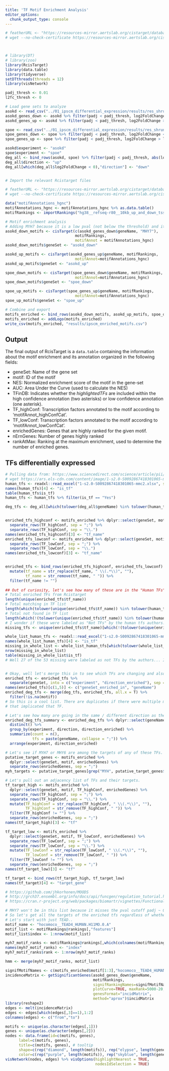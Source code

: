 ```yaml
---
title: 'TF Motif Enrichment Analysis'
editor_options:
  chunk_output_type: console
---
```



```r
# featherURL <- "https://resources-mirror.aertslab.org/cistarget/databases/homo_sapiens/hg38/refseq_r80/mc9nr/gene_based/hg38__refseq-r80__10kb_up_and_down_tss.mc9nr.feather"
# wget --no-check-certificate https://resources-mirror.aertslab.org/cistarget/databases/homo_sapiens/hg38/refseq_r80/mc9nr/gene_based/hg38__refseq-r80__10kb_up_and_down_tss.mc9nr.feather



# library(DT)
# library(zoo)
library(RcisTarget)
library(data.table)
library(tidyverse)
setDTthreads(threads = 12)
library(visNetwork)
```

```r
padj_thresh <- 0.01
l2fc_thresh <- 0

# Load gene sets to analyze
asokd <- read_csv("../01_ipscm_differential_expression/results/res_shrunken_asokd.csv")
asokd_genes_down <- asokd %>% filter(padj < padj_thresh, log2FoldChange < l2fc_thresh)
asokd_genes_up <- asokd %>% filter(padj < padj_thresh, log2FoldChange > l2fc_thresh)

spoe <- read_csv("../01_ipscm_differential_expression/results/res_shrunken_spoe.csv")
spoe_genes_down <- spoe %>% filter(padj < padj_thresh, log2FoldChange < l2fc_thresh)
spoe_genes_up <- spoe %>% filter(padj < padj_thresh, log2FoldChange > l2fc_thresh)

asokd$experiment <- "asokd"
spoe$experiment <- "spoe"
deg_all <- bind_rows(asokd, spoe) %>% filter(padj < padj_thresh, abs(log2FoldChange) > l2fc_thresh) 
deg_all$direction <- "up"
deg_all[which(deg_all$log2FoldChange < 0),"direction"] <- "down"


# Import the relevant Rcistarget files

# featherURL <- "https://resources-mirror.aertslab.org/cistarget/databases/homo_sapiens/hg38/refseq_r80/mc9nr/gene_based/hg38__refseq-r80__10kb_up_and_down_tss.mc9nr.feather"
# wget --no-check-certificate https://resources-mirror.aertslab.org/cistarget/databases/homo_sapiens/hg38/refseq_r80/mc9nr/gene_based/hg38__refseq-r80__10kb_up_and_down_tss.mc9nr.feather

data("motifAnnotations_hgnc")
motifAnnotations_hgnc <- motifAnnotations_hgnc %>% as.data.table()
motifRankings <- importRankings("hg38__refseq-r80__10kb_up_and_down_tss.mc9nr.feather")
```


```r
# Motif enrichment analysis
# Adding MYH7 because it is a low pval (not below the threshold) and it is a gene of interest.
asokd_down_motifs <- cisTarget(c(asokd_genes_down$geneName, "MHY7"), 
                               motifRankings,
                               motifAnnot = motifAnnotations_hgnc)
asokd_down_motifs$geneSet <- "asokd_down"

asokd_up_motifs <- cisTarget(asokd_genes_up$geneName, motifRankings,
                               motifAnnot=motifAnnotations_hgnc)
asokd_up_motifs$geneSet <- "asokd_up"

spoe_down_motifs <- cisTarget(spoe_genes_down$geneName, motifRankings,
                               motifAnnot=motifAnnotations_hgnc)
spoe_down_motifs$geneSet <- "spoe_down"

spoe_up_motifs <- cisTarget(spoe_genes_up$geneName, motifRankings,
                               motifAnnot=motifAnnotations_hgnc)
spoe_up_motifs$geneSet <- "spoe_up"

# Combine and export
motifs_enriched <- bind_rows(asokd_down_motifs, asokd_up_motifs, spoe_down_motifs, spoe_up_motifs)
motifs_enriched <- addLogo(motifs_enriched)
write_csv(motifs_enriched, "results/ipscm_enriched_motifs.csv")
```



## Output

The final output of RcisTarget is a `data.table` containing the information about the motif enrichment and its annotation organized in the following fields:

* geneSet: Name of the gene set
* motif: ID of the motif
* NES: Normalized enrichment score of the motif in the gene-set
* AUC: Area Under the Curve (used to calculate the NES)
* TFinDB: Indicates whether the *highlightedTFs* are included within the high confidence annotation (two asterisks) or low confidence annotation (one asterisk).
* TF_highConf: Transcription factors annotated to the motif according to 'motifAnnot_highConfCat'.
* TF_lowConf: Transcription factors annotated to the motif according to 'motifAnnot_lowConfCat'.
* enrichedGenes: Genes that are highly ranked for the given motif. 
* nErnGenes: Number of genes highly ranked
* rankAtMax: Ranking at the maximum enrichment, used to determine the number of enriched genes.


## TFs differentially expressed

```r
# Pulling data from: https://www.sciencedirect.com/science/article/pii/S0092867418301065?via%3Dihub#app2
# wget https://ars.els-cdn.com/content/image/1-s2.0-S0092867418301065-mmc2.xlsx
human_tfs <- readxl::read_excel("1-s2.0-S0092867418301065-mmc2.xlsx", sheet = 2, skip = 1)
names(human_tfs)[4] <- "is_tf"
table(human_tfs$is_tf)
human_tfs <- human_tfs %>% filter(is_tf == "Yes")

deg_tfs <- deg_all[which(tolower(deg_all$geneName) %in% tolower(human_tfs$Name)),]


enriched_tfs_highconf <- motifs_enriched %>% dplyr::select(geneSet, motif, TF_highConf) %>%
  separate_rows(TF_highConf, sep = ";") %>%
  separate_rows(TF_highConf, sep = "\\.")
names(enriched_tfs_highconf)[3] <- "tf_name"
enriched_tfs_lowconf <- motifs_enriched %>% dplyr::select(geneSet, motif, TF_lowConf) %>%
  separate_rows(TF_lowConf, sep = ";") %>%
  separate_rows(TF_lowConf, sep = "\\.")
names(enriched_tfs_lowconf)[3] <- "tf_name"


enriched_tfs <- bind_rows(enriched_tfs_highconf, enriched_tfs_lowconf) %>%
  mutate(tf_name = str_replace(tf_name, " \\(.*\\)", ""),
         tf_name = str_remove(tf_name, " ")) %>%
  filter(tf_name != "")
  
## Out of curiosity, let's see how many of these are in the "Human TFs" list
# Total enriched TFs from Rcistarget
length(unique(enriched_tfs$tf_name))
# Total matching in TF list
length(which(tolower(unique(enriched_tfs$tf_name)) %in% tolower(human_tfs$Name)))
# Total not found in TF list
length(which(!(tolower(unique(enriched_tfs$tf_name)) %in% tolower(human_tfs$Name))))
# I wonder if these were labeled as "Not TFs" by the human tfs authors...
missing_tfs <- unique(enriched_tfs$tf_name)[which(!(tolower(unique(enriched_tfs$tf_name)) %in% tolower(human_tfs$Name)))]

whole_list_human_tfs <- readxl::read_excel("1-s2.0-S0092867418301065-mmc2.xlsx", sheet = 2, skip = 1)
names(whole_list_human_tfs)[4] <- "is_tf"
missing_in_whole_list <- whole_list_human_tfs[which(tolower(whole_list_human_tfs$Name) %in% tolower(missing_tfs)),]
nrow(missing_in_whole_list)
table(missing_in_whole_list$is_tf)
# Well 27 of the 53 missing were labeled as not TFs by the authors... Interesting. And messy!


# Okay, well let's merge this in to see which TFs are changing and also have a motif enriched in the DEGs.
enriched_tfs <- enriched_tfs %>% 
  separate(geneSet, into = c("experiment", "direction_enriched"), sep = "_", remove = F)
names(enriched_tfs)[c(1,5)] <- c("geneSet_enriched_in", "geneName")
enriched_deg_tfs <- merge(deg_tfs, enriched_tfs, all.x = T) %>%
  filter(!is.na(motif))
# So this is a cool list. There are duplicates if there were multiple motifs enriched
# that implicated that TF.

# Let's see how many are going in the same / different direction as their putative targets
enriched_deg_tfs_summary <- enriched_deg_tfs %>% dplyr::select(geneName, experiment, direction, direction_enriched) %>%
  distinct() %>%
  group_by(experiment, direction, direction_enriched) %>%
  summarize(count = n(),
            tfs = paste(geneName, collapse = ";")) %>%
  arrange(experiment, direction_enriched)

```


```r
# Let's see if MYH7 or MHY6 are among the targets of any of these TFs.
putative_target_genes <- motifs_enriched %>%
  dplyr::select(geneSet, motif, enrichedGenes) %>%
  separate_rows(enrichedGenes, sep = ";")
myh_targets <- putative_target_genes[grep("MYH", putative_target_genes$enrichedGenes),]

# Let's pull out an adjacency list of TFs and their targets.
tf_target_high <- motifs_enriched %>% 
  dplyr::select(geneSet, motif, TF_highConf, enrichedGenes) %>%
  separate_rows(TF_highConf, sep = ";") %>%
  separate_rows(TF_highConf, sep = "\\.") %>%
  mutate(TF_highConf = str_replace(TF_highConf, " \\(.*\\)", ""),
         TF_highConf = str_remove(TF_highConf, " ")) %>%
  filter(TF_highConf != "") %>%
  separate_rows(enrichedGenes, sep = ";")
names(tf_target_high)[3] <- "tf"

tf_target_low <- motifs_enriched %>% 
  dplyr::select(geneSet, motif, TF_lowConf, enrichedGenes) %>%
  separate_rows(TF_lowConf, sep = ";") %>%
  separate_rows(TF_lowConf, sep = "\\.") %>%
  mutate(TF_lowConf = str_replace(TF_lowConf, " \\(.*\\)", ""),
         TF_lowConf = str_remove(TF_lowConf, " ")) %>%
  filter(TF_lowConf != "") %>%
  separate_rows(enrichedGenes, sep = ";")
names(tf_target_low)[3] <- "tf"

tf_target <- bind_rows(tf_target_high, tf_target_low)
names(tf_target)[4] <- "target_gene"

# https://github.com/jhkorhonen/MOODS
# http://grch37.ensembl.org/info/docs/api/funcgen/regulation_tutorial.html
# https://cran.r-project.org/web/packages/biomartr/vignettes/Functional_Annotation.html

# MHY7 won't be in this list because it misses the pval cutoff padj ~ 0.07
# So let's get all the targets of the enriched tfs regardless of whether they are in the DEG list of not.
# Let's start with just TEAD..
motif_name <- "hocomoco__TEAD4_HUMAN.H11MO.0.A"
motif_list <- motifRankings@rankings[,"features"]
motif_list$index <- 1:nrow(motif_list)

myh7_motif_ranks <- motifRankings@rankings[,which(colnames(motifRankings@rankings) == "MYH7")]
names(myh7_motif_ranks) <- "index"
myh7_motif_ranks$rank <- 1:nrow(myh7_motif_ranks)

hmm <- merge(myh7_motif_ranks, motif_list)
```



```r
signifMotifNames <- c(motifs_enriched$motif[1:3],"hocomoco__TEAD4_HUMAN.H11MO.0.A")
incidenceMatrix <- getSignificantGenes(asokd_genes_down$geneName, 
                                       motifRankings,
                                       signifRankingNames=signifMotifNames,
                                       plotCurve=TRUE, maxRank=5000-20, 
                                       genesFormat="incidMatrix",
                                       method="aprox")$incidMatrix
library(reshape2)
edges <- melt(incidenceMatrix)
edges <- edges[which(edges[,3]==1),1:2]
colnames(edges) <- c("from","to")
```

```r

motifs <- unique(as.character(edges[,1]))
genes <- unique(as.character(edges[,2]))
nodes <- data.frame(id=c(motifs, genes),   
      label=c(motifs, genes),    
      title=c(motifs, genes), # tooltip 
      shape=c(rep("diamond", length(motifs)), rep("elypse", length(genes))),
      color=c(rep("purple", length(motifs)), rep("skyblue", length(genes))))
visNetwork(nodes, edges) %>% visOptions(highlightNearest = TRUE, 
                                        nodesIdSelection = TRUE)
```


